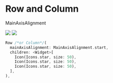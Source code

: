 # Row and Column

MainAxisAlignment


![](https://miro.medium.com/max/640/1*dkZ0sQRPFhGf9r7sO4LrzA.png)
![](https://miro.medium.com/max/640/1*Z8Utwfw9vPALRY0XOS4uSQ.png)

```dart
Row /*or Column*/( 
  mainAxisAlignment: MainAxisAlignment.start,
  children: <Widget>[
    Icon(Icons.star, size: 50),
    Icon(Icons.star, size: 50),
    Icon(Icons.star, size: 50),
  ],
),
```

